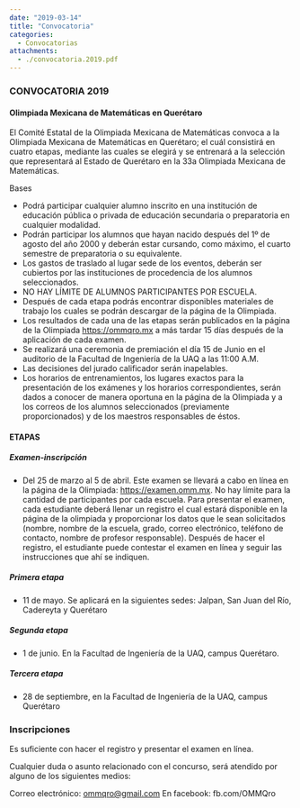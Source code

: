 ---
date: "2019-03-14"
title: "Convocatoria"
categories:
  - Convocatorias
attachments:
  - ./convocatoria.2019.pdf
---

### CONVOCATORIA 2019
#### Olimpiada Mexicana de Matemáticas en Querétaro

El Comité Estatal de la Olimpiada Mexicana de Matemáticas convoca a la Olimpiada Mexicana de Matemáticas en Querétaro; el cuál consistirá en cuatro etapas, mediante las cuales se elegirá y se entrenará a la selección que representará al Estado de Querétaro en la 33a Olimpiada Mexicana de Matemáticas.

Bases

 * Podrá participar cualquier alumno inscrito en una institución de educación pública o privada de educación secundaria o preparatoria en cualquier modalidad.
 * Podrán participar los alumnos que hayan nacido después del 1º de agosto del año 2000 y deberán estar cursando, como máximo,  el cuarto semestre de preparatoria o su equivalente.
 * Los gastos de traslado al lugar sede de los eventos, deberán ser cubiertos por las instituciones de procedencia de los alumnos seleccionados. 
 * NO HAY LÍMITE DE ALUMNOS PARTICIPANTES POR ESCUELA. 
 * Después de cada etapa podrás encontrar disponibles materiales de trabajo los cuales se podrán descargar de la página de la Olimpiada.
 * Los resultados de cada una de las etapas serán publicados en la página de la Olimpiada https://ommqro.mx a más tardar 15 días después de la aplicación de cada examen.
 * Se realizará una ceremonia de premiación el día 15 de Junio en el auditorio de la Facultad de Ingeniería de la UAQ a las 11:00 A.M. 
 * Las decisiones del jurado calificador serán inapelables.
 * Los horarios de entrenamientos, los lugares exactos para la presentación de los exámenes y los horarios correspondientes, serán dados a conocer de manera oportuna en la página de la Olimpiada y a los correos de los alumnos seleccionados (previamente proporcionados) y de los maestros responsables de éstos.

#### ETAPAS


##### Examen-inscripción 
 * Del 25 de marzo al 5 de abril. Este examen se llevará a cabo en línea en la página de la Olimpiada: https://examen.omm.mx. No hay límite para la cantidad de participantes por cada escuela. Para presentar el examen, cada estudiante deberá llenar un registro el cual estará disponible en la página de la olimpiada y proporcionar los datos que le sean solicitados (nombre, nombre de la escuela, grado, correo electrónico, teléfono de contacto, nombre de profesor responsable). Después de hacer el registro, el estudiante puede contestar el examen en línea y seguir las instrucciones que ahí se indiquen.
##### Primera etapa
 *  11 de mayo. Se aplicará en la siguientes sedes: Jalpan, San Juan del Río, Cadereyta y Querétaro
##### Segunda etapa
 * 1 de junio.  En la Facultad de Ingeniería de la UAQ, campus Querétaro.


##### Tercera etapa
 * 28 de septiembre,  en la Facultad de Ingeniería de la UAQ, campus Querétaro

### Inscripciones
Es suficiente con hacer el registro y presentar el examen en línea.



Cualquier duda o asunto relacionado con el concurso, será atendido por alguno de los siguientes medios:

Correo electrónico: ommqro@gmail.com
En facebook: fb.com/OMMQro
